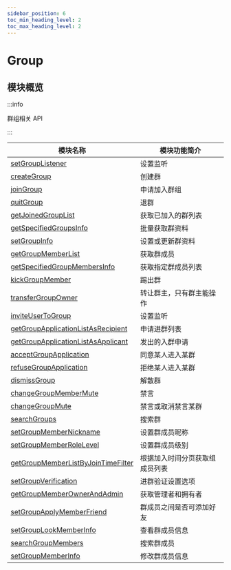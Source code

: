 ```yaml
---
sidebar_position: 6
toc_min_heading_level: 2
toc_max_heading_level: 2
---
```


# Group

## 模块概览

:::info

群组相关 API

:::

| 模块名称                                                                                         | 模块功能简介                   |
| ------------------------------------------------------------------------------------------------ | ------------------------------ |
| [setGroupListener](docs/sdks/Api/Group/setGroupListener.mdx)                                     | 设置监听                       |
| [createGroup](docs/sdks/Api/Group/createGroup.mdx)                                               | 创建群                         |
| [joinGroup](docs/sdks/Api/Group/joinGroup.mdx)                                                   | 申请加入群组                   |
| [quitGroup](docs/sdks/Api/Group/quitGroup.mdx)                                                   | 退群                           |
| [getJoinedGroupList](docs/sdks/Api/Group/getJoinedGroupList.mdx)                                 | 获取已加入的群列表             |
| [getSpecifiedGroupsInfo](docs/sdks/Api/Group/getSpecifiedGroupsInfo.mdx)                         | 批量获取群资料                 |
| [setGroupInfo](docs/sdks/Api/Group/setGroupInfo.mdx)                                             | 设置或更新群资料               |
| [getGroupMemberList](docs/sdks/Api/Group/getGroupMemberList.mdx)                                 | 获取群成员                     |
| [getSpecifiedGroupMembersInfo](docs/sdks/Api/Group/getSpecifiedGroupMembersInfo.mdx)             | 获取指定群成员列表             |
| [kickGroupMember](docs/sdks/Api/Group/kickGroupMember.mdx)                                       | 踢出群                         |
| [transferGroupOwner](docs/sdks/Api/Group/transferGroupOwner.mdx)                                 | 转让群主，只有群主能操作       |
| [inviteUserToGroup](docs/sdks/Api/Group/inviteUserToGroup.mdx)                                   | 设置监听                       |
| [getGroupApplicationListAsRecipient](docs/sdks/Api/Group/getGroupApplicationListAsRecipient.mdx) | 申请进群列表                   |
| [getGroupApplicationListAsApplicant](docs/sdks/Api/Group/getGroupApplicationListAsApplicant.mdx) | 发出的入群申请                 |
| [acceptGroupApplication](docs/sdks/Api/Group/acceptGroupApplication.mdx)                         | 同意某人进入某群               |
| [refuseGroupApplication](docs/sdks/Api/Group/refuseGroupApplication.mdx)                         | 拒绝某人进入某群               |
| [dismissGroup](docs/sdks/Api/Group/dismissGroup.mdx)                                             | 解散群                         |
| [changeGroupMemberMute](docs/sdks/Api/Group/changeGroupMemberMute.mdx)                           | 禁言                           |
| [changeGroupMute](docs/sdks/Api/Group/changeGroupMute.mdx)                                       | 禁言或取消禁言某群             |
| [searchGroups](docs/sdks/Api/Group/searchGroups.mdx)                                             | 搜索群                         |
| [setGroupMemberNickname](docs/sdks/Api/Group/setGroupMemberNickname.mdx)                         | 设置群成员昵称                 |
| [setGroupMemberRoleLevel](docs/sdks/Api/Group/setGroupMemberRoleLevel.mdx)                       | 设置群成员级别                 |
| [getGroupMemberListByJoinTimeFilter](docs/sdks/Api/Group/getGroupMemberListByJoinTimeFilter.mdx) | 根据加入时间分页获取组成员列表 |
| [setGroupVerification](docs/sdks/Api/Group/setGroupVerification.mdx)                             | 进群验证设置选项               |
| [getGroupMemberOwnerAndAdmin](docs/sdks/Api/Group/getGroupMemberOwnerAndAdmin.mdx)               | 获取管理者和拥有者             |
| [setGroupApplyMemberFriend](docs/sdks/Api/Group/setGroupApplyMemberFriend.mdx)                   | 群成员之间是否可添加好友       |
| [setGroupLookMemberInfo](docs/sdks/Api/Group/setGroupLookMemberInfo.mdx)                         | 查看群成员信息                 |
| [searchGroupMembers](docs/sdks/Api/Group/searchGroupMembers.mdx)                                 | 搜索群成员                     |
| [setGroupMemberInfo](docs/sdks/Api/Group/setGroupMemberInfo.mdx)                                 | 修改群成员信息                 |
